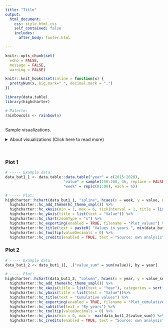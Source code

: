 ---
title: "Title"
output:
  html_document:
    css: style_html.css
    self_contained: false
    includes:
      after_body: footer.html

---

```{r setup1, include=FALSE}
knitr::opts_chunk$set(
  echo = FALSE,
  message = FALSE,
  warning = FALSE)

knitr::knit_hooks$set(inline = function(x) {
  prettyNum(x, big.mark=" ", decimal.mark = ",")
})
```


```{r echo=FALSE, message=FALSE, warning=FALSE, paged.print=FALSE}
library(data.table)
library(highcharter)

# Palette:
rainbowcols <- rainbow(6)
```


<!---------------------------------------------------------------------------------->
<!--                        Introduction                                          -->
<!---------------------------------------------------------------------------------->

## {.tabset}

Sample visualizations.

<details>

<summary> About visualizations (Click here to read more) </summary> 

Visializations:

<ul>

  <li>Plot 1 - Spline plot</li> 
  <li>Plot 2 - Column plot</li> 
	
</ul>

</details>
<br>

<!---------------------------------------------------------------------------------->
<!--                          Visualizations                                      -->
<!---------------------------------------------------------------------------------->

### Plot 1 
```{r}
# ----- Example data:
data_but1_1 <- data.table::data.table("year" = c(2015:2020),
                          "value" = sample(150:200, 36, replace = FALSE),
                          "week" = rep(c(01:06), each = 6))

# ----- Plot:
highcharter::hchart(data_but1_1, "spline", hcaes(x = week, y = value, group = year), color =  rainbowcols, name = "Value") %>% 
  highcharter::hc_add_theme(hc_theme_smpl()) %>%
  highcharter::hc_xAxis(min = 1, max = 6, tickInterval = 1, title = list(text = "Week")) %>%
  highcharter::hc_yAxis(title = list(text = "Value")) %>%
  highcharter::hc_chart(zoomType = "x") %>%
  highcharter::hc_exporting(enabled = TRUE, filename = "Plot_values") %>%
  highcharter::hc_title(text = paste0( "Values in years ", min(data_but1_1$year),"-", max(data_but1_1$year))) %>%
  highcharter::hc_tooltip(valueDecimals = 0) %>%
  highcharter::hc_credits(enabled = TRUE, text = "Source: own analysis")
```

### Plot 2
```{r}
# ----- Example data:
data_but1_2 <- data_but1_1[, .("value_sum" = sum(value)), by = year]

# ----- Plot:
highcharter::hchart(data_but1_2, "column", hcaes(x = year, y = value_sum, color = rainbowcols), name = "Cumulative value") %>% 
  highcharter::hc_add_theme(hc_theme_smpl()) %>% 
  highcharter::hc_xAxis(title = list(text = "Year"), categories = sort(unique(data_but1_2$year))) %>% 
  highcharter::hc_yAxis(title = list(text = "Value"))%>% 
  highcharter::hc_title(text = "Cumulative values") %>%
  highcharter::hc_exporting(enabled = TRUE, filename = "Plot_cumulative_values") %>%
  highcharter::hc_subtitle(text = "By years") %>% 
  highcharter::hc_tooltip(valueDecimals = 0) %>% 
  highcharter::hc_yAxis(min = 0, max =  max(data_but1_2$value_sum)) %>%
  highcharter::hc_credits(enabled = TRUE, text = "Source: own analysis")
```

